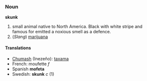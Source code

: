 ===Noun===
'''skunk'''

# small animal native to North America. Black with white stripe and famous for emitted a noxious smell as a defence.
# (''Slang'') [[marijuana]]

====Translations====
*[[Chumash]] (Inezeño): [[taxama]]
*French: moufette ''f''
*Spanish '''mofeta'''
*Swedish: '''skunk''' ''c'' (1)